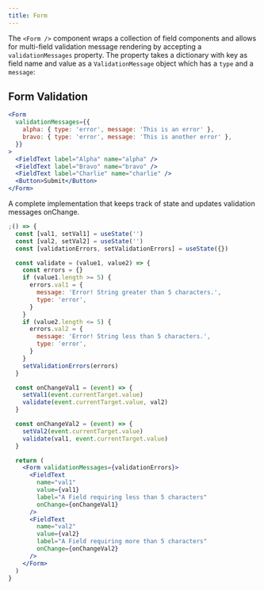 ```yaml
---
title: Form
---
```


The `<Form />` component wraps a collection of field components and allows for multi-field validation message rendering by accepting a `validationMessages` property. The property takes a dictionary with key as field name and value as a `ValidationMessage` object which has a `type` and a `message`:

## Form Validation

```jsx
<Form
  validationMessages={{
    alpha: { type: 'error', message: 'This is an error' },
    bravo: { type: 'error', message: 'This is another error' },
  }}
>
  <FieldText label="Alpha" name="alpha" />
  <FieldText label="Bravo" name="bravo" />
  <FieldText label="Charlie" name="charlie" />
  <Button>Submit</Button>
</Form>
```

A complete implementation that keeps track of state and updates validation messages onChange.

```jsx
;() => {
  const [val1, setVal1] = useState('')
  const [val2, setVal2] = useState('')
  const [validationErrors, setValidationErrors] = useState({})

  const validate = (value1, value2) => {
    const errors = {}
    if (value1.length >= 5) {
      errors.val1 = {
        message: 'Error! String greater than 5 characters.',
        type: 'error',
      }
    }
    if (value2.length <= 5) {
      errors.val2 = {
        message: 'Error! String less than 5 characters.',
        type: 'error',
      }
    }
    setValidationErrors(errors)
  }

  const onChangeVal1 = (event) => {
    setVal1(event.currentTarget.value)
    validate(event.currentTarget.value, val2)
  }

  const onChangeVal2 = (event) => {
    setVal2(event.currentTarget.value)
    validate(val1, event.currentTarget.value)
  }

  return (
    <Form validationMessages={validationErrors}>
      <FieldText
        name="val1"
        value={val1}
        label="A Field requiring less than 5 characters"
        onChange={onChangeVal1}
      />
      <FieldText
        name="val2"
        value={val2}
        label="A Field requiring more than 5 characters"
        onChange={onChangeVal2}
      />
    </Form>
  )
}
```

